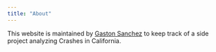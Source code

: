 ```yaml
---
title: "About"
---
```


This website is maintained by <a href="https://www.gastonsanchez.com" target="_blank">Gaston Sanchez</a> to keep track of a side project analyzing 
Crashes in California.
